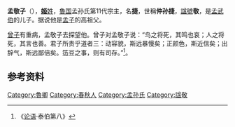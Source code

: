 {{模板:Infobox 先秦人物
|名稱=仲孫捷
|姓=[[姬姓|姬]]
|氏=[[孟孫氏|孟孫]]
|名=捷
|字=
|别名=孟敬子
|别字=
|諡号=敬
|官位=
|時代=春秋
|國家=魯國
|身份=[[魯國|魯國]]卿
|出生日期=
|逝世日期=
|父=[[孟武伯|孟武伯]][[仲孫彘|仲孫彘]]
|子女=
}}
'''孟敬子'''（{{bd|？||？||catIdx=M孟孙}}），[[姬姓|'''姬'''姓]]，[[魯国|魯国]]孟孙氏第11代宗主，名'''捷'''，世稱'''仲孙捷'''，[[諡號|諡號]]'''敬'''，是[[孟武伯|孟武伯]]的儿子。据说他是[[孟子|孟子]]的高祖父。

[[曾子|曾子]]有重病，孟敬子去探望他。曾子对孟敬子说：“鸟之将死，其鸣也哀；人之将死，其言也善。君子所贵乎道者三：动容貌，斯远暴慢矣；正颜色，斯近信矣；出辞气，斯远鄙倍矣。笾豆之事，则有司存。”<ref>《[[论语|论语]]·泰伯第八》</ref>。

== 参考资料 ==
{{reflist}}

{{start box}}
{{s-before|父[[孟武伯|孟武伯]]仲孙彘}}
{{s-title|[[魯國|魯國]][[孟孙氏|孟孙氏]]宗主|[[鲁悼公|鲁悼公]]时代—前435年之后}}
{{s-after|不详}}
{{end box}}

{{三桓}}
[[Category:魯卿|Category:魯卿]]
[[Category:春秋人|Category:春秋人]]
[[Category:孟孙氏|Category:孟孙氏]]
[[Category:諡敬|Category:諡敬]]